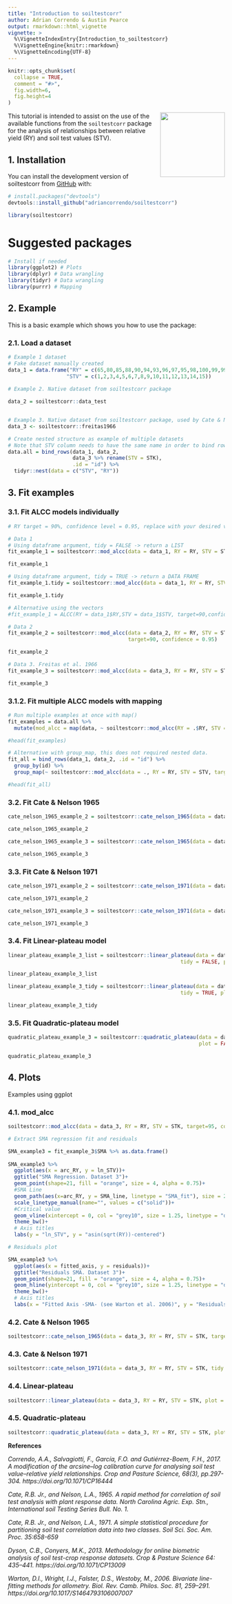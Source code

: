 ```yaml
---
title: "Introduction to soiltestcorr"
author: Adrian Correndo & Austin Pearce 
output: rmarkdown::html_vignette
vignette: >
  %\VignetteIndexEntry{Introduction_to_soiltestcorr}
  %\VignetteEngine{knitr::rmarkdown}
  %\VignetteEncoding{UTF-8}
---
```


```r
knitr::opts_chunk$set(
  collapse = TRUE,
  comment = "#>",
  fig.width=6, 
  fig.height=4
)
```

<img src="../man/figures/soiltestcorr_logo.png" align="right" height="150" style="float:right; height:150px;">

This tutorial is intended to assist on the use of the available functions from the `soiltestcorr` package for the analysis of relationships between relative yield (RY) and soil test values (STV). <br/>

## 1. Installation

You can install the development version of soiltestcorr from [GitHub](https://github.com/adriancorrendo/soiltestcorr) with:

``` r
# install.packages("devtools")
devtools::install_github("adriancorrendo/soiltestcorr")
```

```r
library(soiltestcorr)
```

# Suggested packages
```r
# Install if needed 
library(ggplot2) # Plots
library(dplyr) # Data wrangling
library(tidyr) # Data wrangling
library(purrr) # Mapping
```

## 2. Example

This is a basic example which shows you how to use the package: <br/>

### 2.1. Load a dataset
```r

# Example 1 dataset
# Fake dataset manually created
data_1 = data.frame("RY" = c(65,80,85,88,90,94,93,96,97,95,98,100,99,99,100),
                   "STV" = c(1,2,3,4,5,6,7,8,9,10,11,12,13,14,15))
  
# Example 2. Native dataset from soiltestcorr package

data_2 = soiltestcorr::data_test


# Example 3. Native dataset from soiltestcorr package, used by Cate & Nelson (1971)
data_3 <- soiltestcorr::freitas1966

# Create nested structure as example of multiple datasets
# Note that STV column needs to have the same name in order to bind rows
data.all = bind_rows(data_1, data_2, 
                     data_3 %>% rename(STV = STK),
                     .id = "id") %>% 
  tidyr::nest(data = c("STV", "RY"))

```
## 3. Fit examples
### 3.1. Fit ALCC models individually
```r

# RY target = 90%, confidence level = 0.95, replace with your desired values

# Data 1
# Using dataframe argument, tidy = FALSE -> return a LIST
fit_example_1 = soiltestcorr::mod_alcc(data = data_1, RY = RY, STV = STV, target=90, confidence = 0.95, plot = FALSE, tidy = FALSE)

fit_example_1

# Using dataframe argument, tidy = TRUE -> return a DATA FRAME
fit_example_1.tidy = soiltestcorr::mod_alcc(data = data_1, RY = RY, STV = STV, target=90, confidence = 0.95, tidy = TRUE, plot = FALSE)

fit_example_1.tidy

# Alternative using the vectors
#fit_example_1 = ALCC(RY = data_1$RY,STV = data_1$STV, target=90,confidence = 0.95)

# Data 2
fit_example_2 = soiltestcorr::mod_alcc(data = data_2, RY = RY, STV = STV, 
                                       target=90, confidence = 0.95)

fit_example_2

# Data 3. Freitas et al. 1966
fit_example_3 = soiltestcorr::mod_alcc(data = data_3, RY = RY, STV = STK, target=90, confidence = 0.95)

fit_example_3


```

### 3.1.2. Fit multiple ALCC models with mapping

```r
# Run multiple examples at once with map()
fit_examples = data.all %>%
  mutate(mod_alcc = map(data, ~ soiltestcorr::mod_alcc(RY = .$RY, STV = .$STV, target=90, confidence = 0.95)))

#head(fit_examples)

# Alternative with group_map, this does not required nested data.
fit_all = bind_rows(data_1, data_2, .id = "id") %>% 
  group_by(id) %>% 
  group_map(~ soiltestcorr::mod_alcc(data = ., RY = RY, STV = STV, target = 90, confidence = 0.95))

#head(fit_all)

```

### 3.2. Fit Cate & Nelson 1965
```r

cate_nelson_1965_example_2 = soiltestcorr::cate_nelson_1965(data = data_2, RY = RY, STV = STV, target=90, tidy = FALSE, plot = FALSE)

cate_nelson_1965_example_2

cate_nelson_1965_example_3 = soiltestcorr::cate_nelson_1965(data = data_3, RY = RY, STV = STK, target=95, tidy = TRUE, plot = FALSE)

cate_nelson_1965_example_3


```

### 3.3. Fit Cate & Nelson 1971
```r

cate_nelson_1971_example_2 = soiltestcorr::cate_nelson_1971(data = data_2, RY = RY, STV = STV, tidy = TRUE, plot = FALSE)

cate_nelson_1971_example_2

cate_nelson_1971_example_3 = soiltestcorr::cate_nelson_1971(data = data_3, RY = RY, STV = STK, tidy = TRUE, plot = FALSE)

cate_nelson_1971_example_3

```

### 3.4. Fit Linear-plateau model
```r

linear_plateau_example_3_list = soiltestcorr::linear_plateau(data = data_3, RY = RY, STV = STK, 
                                                        tidy = FALSE, plot = FALSE)

linear_plateau_example_3_list

linear_plateau_example_3_tidy = soiltestcorr::linear_plateau(data = data_3, RY = RY, STV = STK, 
                                                        tidy = TRUE, plot = FALSE)

linear_plateau_example_3_tidy

```

### 3.5. Fit Quadratic-plateau model
```r

quadratic_plateau_example_3 = soiltestcorr::quadratic_plateau(data = data_3, RY = RY, STV = STK, 
                                                              plot = FALSE, tidy = TRUE)

quadratic_plateau_example_3


```

## 4. Plots

Examples using ggplot <br/>

### 4.1. mod_alcc
```r

soiltestcorr::mod_alcc(data = data_3, RY = RY, STV = STK, target=95, confidence = 0.95, plot = TRUE)

# Extract SMA regression fit and residuals

SMA_example3 = fit_example_3$SMA %>% as.data.frame()
 
SMA_example3 %>% 
  ggplot(aes(x = arc_RY, y = ln_STV))+
  ggtitle("SMA Regression. Dataset 3")+
  geom_point(shape=21, fill = "orange", size = 4, alpha = 0.75)+
  #SMA Line
  geom_path(aes(x=arc_RY, y = SMA_line, linetype = "SMA_fit"), size = 2, col = "grey25")+
  scale_linetype_manual(name="", values = c("solid"))+
  #Critical value
  geom_vline(xintercept = 0, col = "grey10", size = 1.25, linetype = "dashed")+
  theme_bw()+
  # Axis titles
  labs(y = "ln_STV", y = "asin(sqrt(RY))-centered")

# Residuals plot

SMA_example3 %>% 
  ggplot(aes(x = fitted_axis, y = residuals))+
  ggtitle("Residuals SMA. Dataset 3")+
  geom_point(shape=21, fill = "orange", size = 4, alpha = 0.75)+
  geom_hline(yintercept = 0, col = "grey10", size = 1.25, linetype = "dashed")+
  theme_bw()+
  # Axis titles
  labs(x = "Fitted Axis -SMA- (see Warton et al. 2006)", y = "Residuals (STV units)")

```

\newpage

### 4.2. Cate & Nelson 1965
```r

soiltestcorr::cate_nelson_1965(data = data_3, RY = RY, STV = STK, target=95, tidy = TRUE, plot = TRUE)

```

### 4.3. Cate & Nelson 1971
```r

soiltestcorr::cate_nelson_1971(data = data_3, RY = RY, STV = STK, tidy = TRUE, plot = TRUE)

```

### 4.4. Linear-plateau
```r

soiltestcorr::linear_plateau(data = data_3, RY = RY, STV = STK, plot = TRUE, resid = TRUE)

```

### 4.5. Quadratic-plateau
```r

soiltestcorr::quadratic_plateau(data = data_3, RY = RY, STV = STK, plot = TRUE, resid = TRUE)

```

<b> References </b> <br/>

*Correndo, A.A., Salvagiotti, F., García, F.O. and Gutiérrez-Boem, F.H., 2017. A modification of the arcsine–log calibration curve for analysing soil test value–relative yield relationships. Crop and Pasture Science, 68(3), pp.297-304. https://doi.org/10.1071/CP16444 * <br/>

*Cate, R.B. Jr., and Nelson, L.A., 1965. A rapid method for correlation of soil test analysis with plant response data. North Carolina Agric. Exp. Stn., International soil Testing Series Bull. No. 1. * <br/>

*Cate, R.B. Jr., and Nelson, L.A., 1971. A simple statistical procedure for partitioning soil test correlation data into two classes. Soil Sci. Soc. Am. Proc. 35:658-659 * <br/>

*Dyson, C.B., Conyers, M.K., 2013. Methodology for online biometric analysis of soil test-crop response datasets. Crop & Pasture Science 64: 435–441. https://doi.org/10.1071/CP13009 * <br/>

*Warton, D.I., Wright, I.J., Falster, D.S., Westoby, M., 2006. Bivariate line-fitting methods for allometry. Biol. Rev. Camb. Philos. Soc. 81, 259–291. https://doi.org/10.1017/S1464793106007007 * <br/>